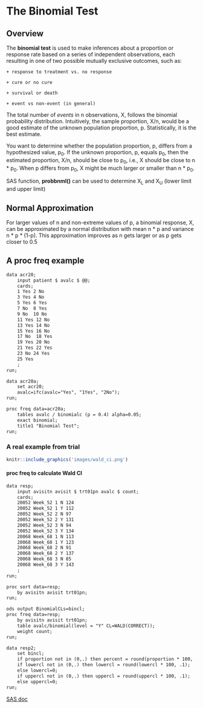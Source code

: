 # The Binomial Test

## Overview

The **binomial test** is used to make inferences about a proportion or response 
rate based on a series of independent observations, each resulting in one of two
possible mutually exclusive outcomes, such as: 

    + response to treatment vs. no response

    + cure or no cure

    + survival or death

    + event vs non-event (in general)

The total number of *events* in n observations, X, follows the binomial probability
distribution. Intuitively, the sample proportion, X/n, would be a good estimate of
the unknown population proportion, p. Statistically, it is the best estimate.

You want to determine whether the population proportion, p, differs from a 
hypothesized value, p~0~. If the unknown proportion, p, equals p~0~, then the estimated proportion, X/n, 
should be close to p~0~, i.e., X should be close to n * p~0~. When p differs from p~0~, 
X might be much larger or smaller than n * p~0~.

SAS function, **probbnml()** can be used to determine X~L~ and X~U~ (lower limit and 
upper limit)

## Normal Approximation
For larger values of n and non-extreme values of p, a binomial response, X, can be 
approximated by a normal distribution with mean n * p and variance n * p * (1-p). This
approximation improves as n gets larger or as p gets closer to 0.5


## A proc freq example

```markdown
data acr20;
    input patient $ avalc $ @@;
    cards;
    1 Yes 2 No
    3 Yes 4 No
    5 Yes 6 Yes
    7 No  8 Yes
    9 No  10 No
    11 Yes 12 No
    13 Yes 14 No
    15 Yes 16 No
    17 No  18 Yes
    19 Yes 20 No
    21 Yes 22 Yes
    23 No 24 Yes
    25 Yes
    ;
run;

data acr20a;
    set acr20;
    avalc=ifc(avalc="Yes", "1Yes", "2No");
run;

proc freq data=acr20a;
    tables avalc / binomialc (p = 0.4) alpha=0.05;
    exact binomial;
    title1 "Binomial Test";
run;
```
### A real example from trial

```r
knitr::include_graphics('images/wald_ci.png')
```

#### proc freq to calculate Wald CI

```markdown
data resp;
    input avisitn avisit $ trt01pn avalc $ count;
    cards;
    20052 Week_52 1 N 124
    20052 Week_52 1 Y 112
    20052 Week_52 2 N 97
    20052 Week_52 2 Y 131
    20052 Week_52 3 N 94
    20052 Week_52 3 Y 134
    20068 Week_68 1 N 113
    20068 Week_68 1 Y 123
    20068 Week_68 2 N 91
    20068 Week_68 2 Y 137
    20068 Week_68 3 N 85
    20068 Week_68 3 Y 143
    ;
run;

proc sort data=resp;
    by avisitn avisit trt01pn;
run;

ods output BinomialCLs=bincl;  
proc freq data=resp;
    by avisitn avisit trt01pn;
    table avalc/binomial(level = "Y" CL=WALD(CORRECT)); 
    weight count;
run;

data resp2;
    set bincl;
    if proportion not in (0,.) then percent = round(proportion * 100, .1);
    if lowercl not in (0,.) then lowercl = round(lowercl * 100, .1); 
    else lowercl=0;
    if uppercl not in (0,.) then uppercl = round(uppercl * 100, .1); 
    else uppercl=0;
run;
```
[SAS doc](https://documentation.sas.com/?cdcId=pgmsascdc&cdcVersion=9.4_3.5&docsetId=procstat&docsetTarget=procstat_freq_syntax08.htm&locale=en#procstat.freq.freqbwald)
